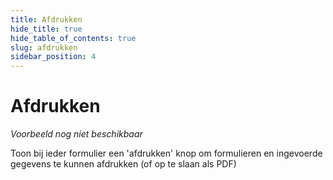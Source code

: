 ```yaml
---
title: Afdrukken
hide_title: true
hide_table_of_contents: true
slug: afdrukken
sidebar_position: 4
---
```



# Afdrukken

<Alert kind="warning" content="Let op: dit patroon is nog in ontwikkeling." />

<ComponentExample>
  <em>Voorbeeld nog niet beschikbaar</em>
</ComponentExample>

Toon bij ieder formulier een 'afdrukken' knop om formulieren en ingevoerde gegevens te kunnen afdrukken (of op te
slaan als PDF)
